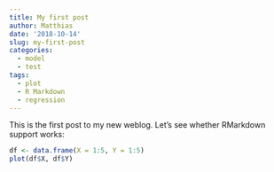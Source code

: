 ```yaml
---
title: My first post
author: Matthias
date: '2018-10-14'
slug: my-first-post
categories:
  - model
  - test
tags:
  - plot
  - R Markdown
  - regression
---
```

This is the first post to my new weblog. Let's see whether RMarkdown support works:

```r
df <- data.frame(X = 1:5, Y = 1:5)
plot(df$X, df$Y)
```